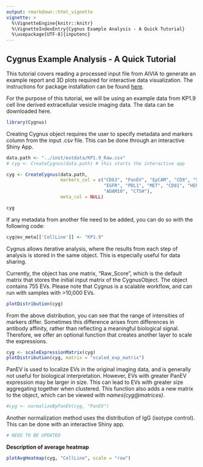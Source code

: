```yaml
---
output: rmarkdown::html_vignette
vignette: >
  %\VignetteEngine{knitr::knitr}
  %\VignetteIndexEntry{Cygnus Example Analysis - A Quick Tutorial}
  %\usepackage[UTF-8]{inputenc}
---
```


## Cygnus Example Analysis - A Quick Tutorial

This tutorial covers reading a processed input file from AIVIA to generate an example report and 3D plots required for interactive data visualization. The instructions for package installation can be found <a href=https://yeinchung.github.io/Cygnus/>here</a>.

For the purpose of this tutorial, we will be using an example data from KP1.9 cell line derived extracellular vesicle  imaging data. The data can be downloaded here.

```r
library(Cygnus)
```

Creating Cygnus object requires the user to specify metadata and markers column from the input .csv file. This can be done through an interactive Shiny App.

```r
data.path <- "../inst/extdata/KP1.9_Raw.csv" 
# cyg <- CreateCygnus(data.path) # this starts the interactive app

cyg <- CreateCygnus(data.path,
                    markers_col = c("CD63", "PanEV", "EpCAM", "CD9", "SDC1", 
                                    "EGFR", "PDL1", "MET", "CD81", "HER2", 
                                    "ADAM10", "CTSH"),
                    meta_col = NULL)

cyg
```

If any metadata from another file need to be added, you can do so with the following code: 
```r
cyg@ev_meta[['CellLine']] <- "KP1.9"
```

Cygnus allows iterative analysis, where the results from each step of analysis is stored in the same object. This is especially useful for data sharing.

Currently, the object has one matrix, "Raw_Score", which is the default matrix that stores the initial input matrix of the CygnusObject. The object contains 755 EVs. Please note that Cygnus is a scalable workflow, and can run with samples with \>10,000 EVs.

```r
plotDistribution(cyg)
```

\n From the above distribution, you can see that the range of intensities of markers differ. Sometimes this difference arises from differences in antibody affinity, rather than reflecting a meaningful biological signal. Therefore, we offer an optional function that creates another layer to scale the expressions.

```r
cyg <- scaleExpressionMatrix(cyg)
plotDistribution(cyg, matrix = "scaled_exp_matrix")
```

\n PanEV is used to localize EVs in the original imaging data, and is generally not useful for biological interpretation. However, EVs with greater PanEV expression may be larger in size. This can lead to EVs with greater size aggregating together when clustered. This function also adds a new matrix to the object, which can be viewed with *names(cyg@matrices)*.

```r
#cyg <- normalizeByPanEV(cyg, "PanEV") 
```
\n Another normalization method uses the distribution of IgG (isotype control). This can be done with an interactive Shiny app. 
```r
# NEED TO BE UPDATED
```

**Description of average heatmap**
```r
plotAvgHeatmap(cyg, "CellLine", scale = "row")
```


